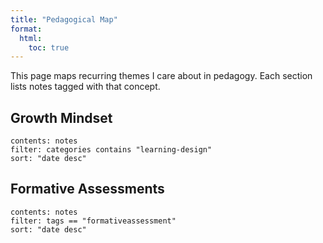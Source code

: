 ```yaml
---
title: "Pedagogical Map"
format:
  html:
    toc: true
---
```


This page maps recurring themes I care about in pedagogy. Each section lists notes tagged with that concept.

## Growth Mindset

```listing
contents: notes
filter: categories contains "learning-design"
sort: "date desc"
```

## Formative Assessments

```listing
contents: notes
filter: tags == "formativeassessment"
sort: "date desc"
```


